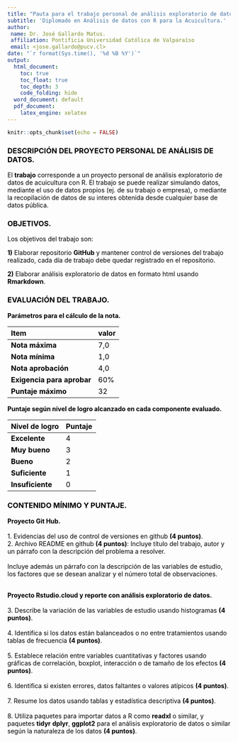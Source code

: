 ```yaml
---
title: "Pauta para el trabajo personal de análisis exploratorio de datos"
subtitle: 'Diplomado en Análisis de datos con R para la Acuicultura.'
author:
 name: Dr. José Gallardo Matus.
 affiliation: Pontificia Universidad Católica de Valparaíso
 email: <jose.gallardo@pucv.cl>
date: "`r format(Sys.time(), '%d %B %Y')`"
output:
  html_document:
    toc: true
    toc_float: true
    toc_depth: 3
    code_folding: hide
  word_document: default
  pdf_document:
    latex_engine: xelatex
---
```


<style>
#TOC {
  color: black;
  font-familiy: Calibri;
  font-size: 14px;
  border-color: #708090; 
}
body {
   color: black;
   font-familiy: Calibri;
}

pre {
  color: black;
  background-color: #F8F8FF;
}
# header {
  color: #800000;
  font-familiy: Calibri;
  background-color: #F5F5F5;
  opacity: 0.8;
  font-size: 16px;
}
</style>

```r
knitr::opts_chunk$set(echo = FALSE)
```


### DESCRIPCIÓN DEL PROYECTO PERSONAL DE ANÁLISIS DE DATOS.

El **trabajo** corresponde a un proyecto personal de análisis exploratorio de datos de acuicultura con R. El trabajo se puede realizar simulando datos, mediante el uso de datos propios (ej. de su trabajo o empresa), o mediante la recopilación de datos de su interes obtenida desde cualquier base de datos pública.

### OBJETIVOS.

Los objetivos del trabajo son:

**1)** Elaborar repositorio **GitHub** y mantener control de versiones del trabajo realizado, cada día de trabajo debe quedar registrado en el repositorio.

**2)** Elaborar análisis exploratorio de datos en formato html usando **Rmarkdown**.

### EVALUACIÓN DEL TRABAJO.

**Parámetros para el cálculo de la nota.**

|  **Item** | **valor**      |
|:-------------|:------------------|
| **Nota máxima** | 7,0 |
| **Nota mínima** | 1,0 |
| **Nota aprobación** | 4,0 |
| **Exigencia para aprobar** | 60% |
| **Puntaje máximo** | 32 |

**Puntaje según nivel de logro alcanzado en cada componente evaluado.**

|  **Nivel de logro** | **Puntaje**      |
|:-------------|:------------------|
| **Excelente** | 4 |
| **Muy bueno** | 3 |
| **Bueno** | 2 |
| **Suficiente** | 1 |
| **Insuficiente** | 0 |

### CONTENIDO MÍNIMO Y PUNTAJE.

**Proyecto Git Hub.**  \
&nbsp;  
1. Evidencias del uso de control de versiones en github **(4 puntos)**.    
2. Archivo README en github **(4 puntos)**: Incluye título del trabajo, autor y un párrafo con la descripción del problema a resolver.\
&nbsp;   
Incluye además un párrafo con la descripción de las variables de estudio, los factores que se desean analizar y el número total de observaciones.  \
&nbsp;   

**Proyecto Rstudio.cloud y reporte con análisis exploratorio de datos.**  \
&nbsp;  
3. Describe la variación de las variables de estudio usando histogramas **(4 puntos)**.  \
&nbsp;  
4. Identifica si los datos están balanceados o no entre tratamientos usando tablas de frecuencia **(4 puntos)**.  \
&nbsp;  
5. Establece relación entre variables cuantitativas y factores usando gráficas de correlación, boxplot, interacción o de tamaño de los efectos **(4 puntos)**.  \
&nbsp;  
6. Identifica si existen errores, datos faltantes o valores atípicos **(4 puntos)**.  \
&nbsp;  
7. Resume los datos usando tablas y estadística descriptiva **(4 puntos)**.  \
&nbsp;  
8. Utiliza paquetes para importar datos a R como **readxl** o similar, y paquetes **tidyr** **dplyr**, **ggplot2** para el análisis exploratorio de datos o similar según la naturaleza de los datos **(4 puntos)**.  

 